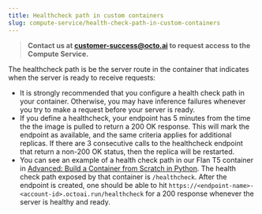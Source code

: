 ```yaml
---
title: Healthcheck path in custom containers
slug: compute-service/health-check-path-in-custom-containers
---
```



> **Contact us at customer-success@octo.ai to request access to the Compute Service.**

The healthcheck path is be the server route in the container that indicates when the server is ready to receive requests:
* It is strongly recommended that you configure a health check path in your container. Otherwise, you may have inference failures whenever you try to make a request before your server is ready. 
* If you define a healthcheck, your endpoint has 5 minutes from the time the the image is pulled to return a 200 OK response. This will mark the endpoint as available, and the same criteria applies for additional replicas. If there are 3 consecutive calls to the healthcheck endpoint that return a non-200 OK status, then the replica will be restarted.
* You can see an example of a health check path in our Flan T5 container in [Advanced: Build a Container from Scratch in Python](advanced-build-a-container-from-scratch-in-python.mdx). The health check path exposed by that container is `/healthcheck`. After the endpoint is created, one should be able to hit `https://<endpoint-name>-<account-id>.octoai.run/healthcheck` for a 200 response whenever the server is healthy and ready.